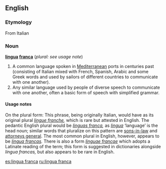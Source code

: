 {{see|lingua Franca}}
==English==

===Etymology===
From Italian

===Noun===
'''[[lingua]] [[franca]]''' (''plural: see usage note'')

# A common language spoken in [[Mediterranean]] ports in centuries past (consisting of Italian mixed with French, Spanish, Arabic and some Greek words and used by sailors of different countries to communicate with one another).
# Any similar language used by people of diverse speech to communicate with one another, often a basic form of speech with simplified grammar.

====Usage notes====
On the plural form:  This phrase, being originally Italian, would have as its original plural ''[[lingue franche]],'' which is rare but attested in English. The pedantic English plural would be ''[[linguas franca]],'' as ''[[lingua]]'' ‘language’ is the head noun; similar words that pluralize on this pattern are [[son-in-law|sons-in-law]] and [[attorney general|attorneys general]].  The most common plural in English, however, appears to be ''[[lingua francas]].'' There is also a form ''[[linguae francae]]'' which adopts a Latinate reading of the term; this form is suggested in dictionaries alongside ''lingua francas,'' but also appears to be rare in English.

[[es:lingua franca]]
[[ru:lingua franca]]